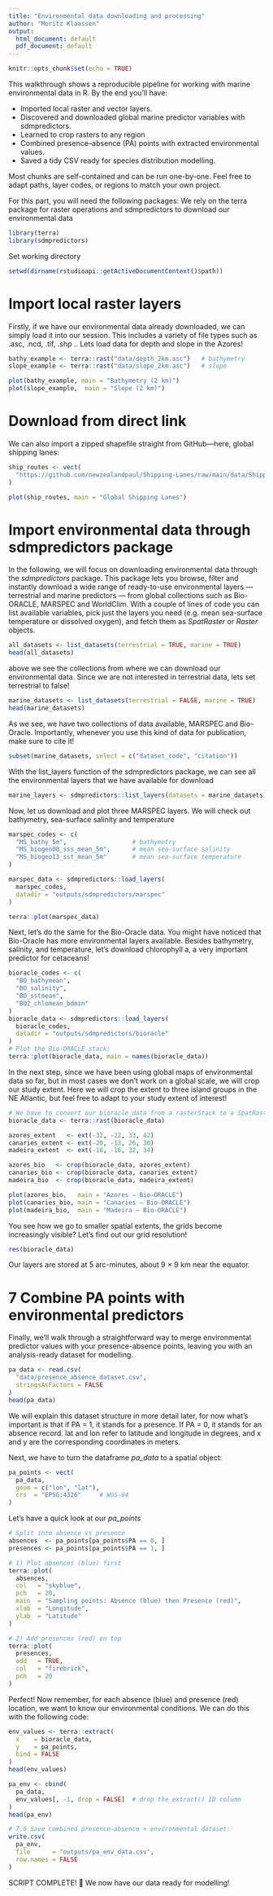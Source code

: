 ```yaml
---
title: "Environmental data downloading and processing"
author: "Moritz Klaassen"
output:
  html_document: default
  pdf_document: default
---
```


```r
knitr::opts_chunk$set(echo = TRUE)
```

This walkthrough shows a reproducible pipeline for working with marine environmental data in R. By the end you’ll have:

- Imported local raster and vector layers.
- Discovered and downloaded global marine predictor variables with sdmpredictors.
- Learned to crop rasters to any region
- Combined presence–absence (PA) points with extracted environmental values.
- Saved a tidy CSV ready for species distribution modelling.

Most chunks are self-contained and can be run one-by-one. Feel free to adapt paths, layer codes, or regions to match your own project.

For this part, you will need the following packages: We rely on the terra package for raster operations and sdmpredictors to download our environmental data

```r
library(terra)
library(sdmpredictors)
```

Set working directory 
```r
setwd(dirname(rstudioapi::getActiveDocumentContext()$path))
```

# Import local raster layers

Firstly, if we have our environmental data already downloaded, we can simply load it into our session. This includes a variety of file types such as .asc, .ncd, .tif, .shp .. 
Lets load data for depth and slope in the Azores! 

```r
bathy_example <- terra::rast("data/depth_2km.asc")   # bathymetry
slope_example <- terra::rast("data/slope_2km.asc")   # slope

plot(bathy_example, main = "Bathymetry (2 km)")
plot(slope_example,  main = "Slope (2 km)")
```

# Download from direct link

We can also import a zipped shapefile straight from GitHub—here, global shipping lanes:

```r
ship_routes <- vect(
  "https://github.com/newzealandpaul/Shipping-Lanes/raw/main/data/Shipping-Lanes-v1/Shipping-Lanes-v1.shp"
)

plot(ship_routes, main = "Global Shipping Lanes")
```

# Import environmental data through sdmpredictors package

In the following, we will focus on downloading environmental data through the *sdmpredictors* package. This package  lets you browse, filter and instantly download a wide range of ready-to-use environmental layers — terrestrial and marine predictors — from global collections such as Bio-ORACLE, MARSPEC and WorldClim. With a couple of lines of code you can list available variables, pick just the layers you need (e.g. mean sea-surface temperature or dissolved oxygen), and fetch them as  *SpatRaster* or *Raster* objects.

```r
all_datasets <- list_datasets(terrestrial = TRUE, marine = TRUE)
head(all_datasets)
```
above we see the collections from where we can download our environmental data. Since we are not interested in terrestrial data, lets set terrestrial to false!

```r
marine_datasets <- list_datasets(terrestrial = FALSE, marine = TRUE)
head(marine_datasets)
```

As we see, we have two collections of data available, MARSPEC and Bio-Oracle. Importantly, whenever you use this kind of data for publication, make sure to cite it! 

```r
subset(marine_datasets, select = c("dataset_code", "citation"))
```

With the list_layers function of the sdmpredictors package, we can see all the environmental layers that we have available for download 

```r
marine_layers <- sdmpredictors::list_layers(datasets = marine_datasets)
```

Now, let us download and plot three MARSPEC layers. We will check out bathymetry, sea-surface salinity and temperature

```r
marspec_codes <- c(
  "MS_bathy_5m",                  # bathymetry
  "MS_biogeo08_sss_mean_5m",      # mean sea-surface salinity
  "MS_biogeo13_sst_mean_5m"       # mean sea-surface temperature
)

marspec_data <- sdmpredictors::load_layers(
  marspec_codes,
  datadir = "outputs/sdmpredictors/marspec"
)

terra::plot(marspec_data)
```

Next, let's do the same for the Bio-Oracle data. You might have noticed that Bio-Oracle has more environmental layers available. Besides bathymetry, salinity, and temperature, let's download chlorophyll a, a very important predictor for cetaceans!

```r
bioracle_codes <- c(
  "BO_bathymean",
  "BO_salinity",
  "BO_sstmean",
  "BO2_chlomean_bdmin"
)
bioracle_data <- sdmpredictors::load_layers(
  bioracle_codes,
  datadir = "outputs/sdmpredictors/bioracle"
)
# Plot the Bio-ORACLE stack:
terra::plot(bioracle_data, main = names(bioracle_data))

```

In the next step, since we have been using global maps of environmental data so far, but in most cases we don't work on a global scale, we will crop our study extent. Here we will crop the extent to three island groups in the NE Atlantic, but feel free to adapt to your study extent of interest! 

```r

# We have to convert our bioracle_data from a rasterStack to a SpatRaster to continue working in terra 
bioracle_data <- terra::rast(bioracle_data)

azores_extent   <- ext(-32, -22, 33, 42)
canaries_extent <- ext(-20, -13, 26, 30)
madeira_extent  <- ext(-18, -16, 32, 34)

azores_bio   <- crop(bioracle_data, azores_extent)
canaries_bio <- crop(bioracle_data, canaries_extent)
madeira_bio  <- crop(bioracle_data, madeira_extent)

plot(azores_bio,   main = "Azores – Bio-ORACLE")
plot(canaries_bio, main = "Canaries – Bio-ORACLE")
plot(madeira_bio,  main = "Madeira – Bio-ORACLE")
```

You see how we go to smaller spatial extents, the grids become increasingly visible? Let's find out our grid resolution! 

```r
res(bioracle_data)
```

Our layers are stored at 5 arc-minutes, about 9 × 9 km near the equator.

# 7 Combine PA points with environmental predictors

Finally, we'll walk through a straightforward way to merge environmental predictor values with your presence-absence points, leaving you with an analysis-ready dataset for modelling.

```r
pa_data <- read.csv(
  "data/presence_absence_dataset.csv",
  stringsAsFactors = FALSE
)
head(pa_data)
```

We will explain this dataset structure in more detail later, for now what's important is that if PA = 1, it stands for a presence. If PA = 0, it stands for an absence record. lat and lon refer to latitude and longitude in degrees, and x and y are the corresponding coordinates in meters. 

Next, we have to turn the dataframe *pa_data* to a spatial object: 

```r
pa_points <- vect(
  pa_data,
  geom = c("lon", "lat"),
  crs  = "EPSG:4326"     # WGS-84
)
```

Let's have a quick look at our *pa_points* 

```r
# Split into absence vs presence
absences  <- pa_points[pa_points$PA == 0, ]
presences <- pa_points[pa_points$PA == 1, ]

# 1) Plot absences (blue) first
terra::plot(
  absences,
  col   = "skyblue",
  pch   = 20,
  main  = "Sampling points: Absence (blue) then Presence (red)",
  xlab  = "Longitude",
  ylab  = "Latitude"
)

# 2) Add presences (red) on top
terra::plot(
  presences,
  add   = TRUE,
  col   = "firebrick",
  pch   = 20
)
```
Perfect! Now remember, for each absence (blue) and presence (red) location, we want to know our environmental conditions. We can do this with the following code: 

```r
env_values <- terra::extract(
  x    = bioracle_data,
  y    = pa_points,
  bind = FALSE
)
head(env_values)

pa_env <- cbind(
  pa_data,
  env_values[, -1, drop = FALSE]  # drop the extract() ID column
)
head(pa_env)

# 7.6 Save combined presence–absence + environmental dataset:
write.csv(
  pa_env,
  file      = "outputs/pa_env_data.csv",
  row.names = FALSE
)
```

SCRIPT COMPLETE! 🎉 We now have our data ready for modelling! 



